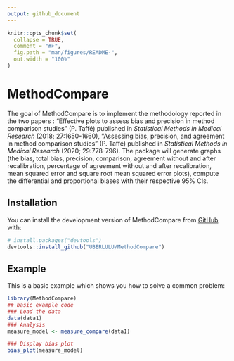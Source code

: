 ```yaml
---
output: github_document
---
```


<!-- README.md is generated from README.Rmd. Please edit that file -->

```r
knitr::opts_chunk$set(
  collapse = TRUE,
  comment = "#>",
  fig.path = "man/figures/README-",
  out.width = "100%"
)
```

# MethodCompare

<!-- badges: start -->
<!-- badges: end -->

The goal of MethodCompare is to implement the methodology reported in the two papers : "Effective plots to assess bias and precision in method comparison studies" (P. Taffé) published in *Statistical Methods in Medical Research* (2018; 27:1650-1660), "Assessing bias, precision, and agreement in method comparison studies" (P. Taffé) published in *Statistical Methods in Medical Research* (2020; 29:778-796). The package will generate graphs (the bias, total bias, precision, comparison, agreement without and after recalibration, percentage of agreement without and after recalibration, mean squared error and square root mean squared error plots), compute the differential and proportional biases with their respective 95% CIs.

## Installation

You can install the development version of MethodCompare from [GitHub](https://github.com/UBERLULU/MethodCompare) with:

``` r
# install.packages("devtools")
devtools::install_github("UBERLULU/MethodCompare")
```

## Example

This is a basic example which shows you how to solve a common problem:

```r
library(MethodCompare)
## basic example code
### Load the data
data(data1)
### Analysis
measure_model <- measure_compare(data1)
```

```r
### Display bias plot
bias_plot(measure_model)
```
